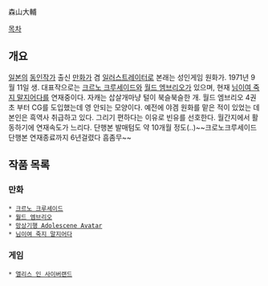 森山大輔

[[목차]]

== 개요 ==
[[일본]]의 [[동인작가]] 출신 [[만화가]] 겸 [[일러스트레이터]]로 본래는 성인게임 원화가. 1971년 9월 11일 생. 대표작으로는 [[크르노 크루세이드]]와 [[월드 엠브리오]]가 있으며, 현재 [[님이여 죽지 말지어다]]를 연재중이다. 
자캐는 삽살개마냥 털이 북슬북슬한 개. 월드 엠브리오 4권 초 부터 CG를 도입했는데 영 안되는 모양이다. 예전에 야겜 원화를 맡은 적이 있었는 데 본인은 흑역사 취급하고 있다. 그리기 편하다는 이유로 빈유를 선호한다.
월간지에서 활동하기에 연재속도가 느리다. 단행본 발매텀도 약 10개월 정도(..)~~크로노크루세이드 단행본 연재종료까지 6년걸렸다 흠좀무~~

== 작품 목록 ==
=== 만화 ===
 * [[크르노 크루세이드]]
 * [[월드 엠브리오]]
 * [[망상기행 Adolescene Avatar]]
 * [[님이여 죽지 말지어다]]

=== 게임 ===
 * [[앨리스 인 사이버랜드]]
